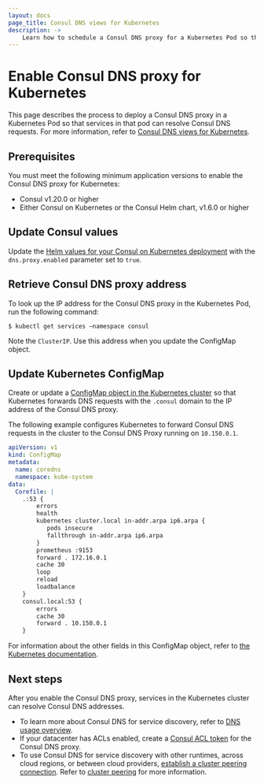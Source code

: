 ```yaml
---
layout: docs
page_title: Consul DNS views for Kubernetes
description: ->
    Learn how to schedule a Consul DNS proxy for a Kubernetes Pod so that your services can return Consul DNS results for service discovery.
---
```


# Enable Consul DNS proxy for Kubernetes

This page describes the process to deploy a Consul DNS proxy in a Kubernetes Pod so that services in that pod can resolve Consul DNS requests. For more information, refer to [Consul DNS views for Kubernetes](/consul/docs/k8s/dns/views).

## Prerequisites

You must meet the following minimum application versions to enable the Consul DNS proxy for Kubernetes:

- Consul v1.20.0 or higher
- Either Consul on Kubernetes or the Consul Helm chart, v1.6.0 or higher

## Update Consul values

Update the [Helm values for your Consul on Kubernetes deployment](/consul/docs/k8s/helm) with the `dns.proxy.enabled` parameter set to `true`.

## Retrieve Consul DNS proxy address

To look up the IP address for the Consul DNS proxy in the Kubernetes Pod, run the following command:

```shell-session
$ kubectl get services –namespace consul
```

Note the `ClusterIP`. Use this address when you update the ConfigMap object.

## Update Kubernetes ConfigMap

Create or update a [ConfigMap object in the Kubernetes cluster](https://kubernetes.io/docs/concepts/configuration/configmap/) so that Kubernetes forwards DNS requests with the `.consul` domain to the IP address of the Consul DNS proxy.

The following example configures Kubernetes to forward Consul DNS requests in the cluster to the Consul DNS Proxy running on `10.150.0.1`.

```yaml
apiVersion: v1
kind: ConfigMap
metadata:
  name: coredns
  namespace: kube-system
data:
  Corefile: |
    .:53 {
        errors
        health
        kubernetes cluster.local in-addr.arpa ip6.arpa {
           pods insecure
           fallthrough in-addr.arpa ip6.arpa
        }
        prometheus :9153
        forward . 172.16.0.1
        cache 30
        loop
        reload
        loadbalance
    }
    consul.local:53 {
        errors
        cache 30
        forward . 10.150.0.1
    }  
```

For information about the other fields in this ConfigMap object, refer to [the Kubernetes documentation](https://kubernetes.io/docs/tasks/administer-cluster/dns-custom-nameservers/#coredns).

## Next steps

After you enable the Consul DNS proxy, services in the Kubernetes cluster can resolve Consul DNS addresses.

- To learn more about Consul DNS for service discovery, refer to [DNS usage overview](/consul/docs/services/discovery/dns-overview).
- If your datacenter has ACLs enabled, create a [Consul ACL token](/consul/docs/security/acl/tokens) for the Consul DNS proxy.
- To use Consul DNS for service discovery with other runtimes, across cloud regions, or between cloud providers, [establish a cluster peering connection](/consul/docs/k8s/connect/cluster-peering/usage/establish-peering). Refer to [cluster peering](/consul/docs/connect/cluster-peering) for more information.
